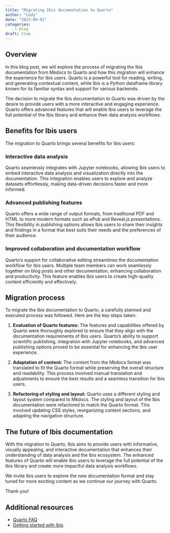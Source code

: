 ```yaml
---
title: "Migrating Ibis documentation to Quarto"
author: "Cody"
date: "2023-09-01"
categories:
    - blog
draft: true
---
```


## Overview

In this blog post, we will explore the process of migrating the Ibis documentation from Mkdocs to Quarto and how this migration will enhance the experience for Ibis users. Quarto is a powerful tool for reading, writing, and generating contextual content, while Ibis is a Python dataframe library known for its familiar syntax and support for various backends.

The decision to migrate the Ibis documentation to Quarto was driven by the desire to provide users with a more interactive and engaging experience. Quarto offers advanced features that will enable Ibis users to leverage the full potential of the Ibis library and enhance their data analysis workflows.

## Benefits for Ibis users

The migration to Quarto brings several benefits for Ibis users:

### Interactive data analysis

Quarto seamlessly integrates with Jupyter notebooks, allowing Ibis users to embed interactive data analysis and visualization directly into the documentation. This integration enables users to explore and analyze datasets effortlessly, making data-driven decisions faster and more informed.

### Advanced publishing features

Quarto offers a wide range of output formats, from traditional PDF and HTML to more modern formats such as ePub and Reveal.js presentations. This flexibility in publishing options allows Ibis users to share their insights and findings in a format that best suits their needs and the preferences of their audience.

### Improved collaboration and documentation workflow

Quarto's support for collaborative editing streamlines the documentation workflow for Ibis users. Multiple team members can work seamlessly together on blog posts and other documentation, enhancing collaboration and productivity. This feature enables Ibis users to create high-quality content efficiently and effectively.

## Migration process

To migrate the Ibis documentation to Quarto, a carefully planned and executed process was followed. Here are the key steps taken:

1. **Evaluation of Quarto features:** The features and capabilities offered by Quarto were thoroughly explored to ensure that they align with the documentation requirements of Ibis users. Quarto's ability to support scientific publishing, integration with Jupyter notebooks, and advanced publishing options proved to be essential for enhancing the Ibis user experience.

2. **Adaptation of content:** The content from the Mkdocs format was translated to fit the Quarto format while preserving the overall structure and readability. This process involved manual translation and adjustments to ensure the best results and a seamless transition for Ibis users.

3. **Refactoring of styling and layout:** Quarto uses a different styling and layout system compared to Mkdocs. The styling and layout of the Ibis documentation were refactored to match the Quarto format. This involved updating CSS styles, reorganizing content sections, and adapting the navigation structure.

## The future of Ibis documentation

With the migration to Quarto, Ibis aims to provide users with informative, visually appealing, and interactive documentation that enhances their understanding of data analysis and the Ibis ecosystem. The enhanced features of Quarto will enable Ibis users to leverage the full potential of the Ibis library and create more impactful data analysis workflows.

We invite Ibis users to explore the new documentation format and stay tuned for more exciting content as we continue our journey with Quarto.

Thank you!

## Additional resources

- [Quarto FAQ](https://quarto.org/docs/faq/)
- [Getting started with Ibis](../../tutorials/basics.qmd)
